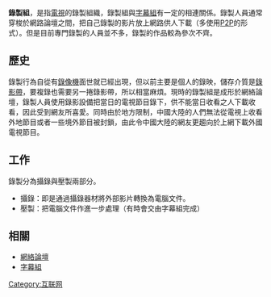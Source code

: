 {{unreferenced|time=2014-01-18T05:21:29+00:00}}
{{noteTA
|1=zh-hans:视频;zh-hant:影片;zh-tw:影片;zh-hk:影片;zh-mo:影片;
|2=zh-hans:网民;zh-hant:網民;zh-tw:網友;zh-hk:網民;zh-mo:網民;
}}'''錄製組'''，是指[[電視|電視]]的錄製組織，錄製組與[[字幕組|字幕組]]有一定的相連關係。錄製人員通常穿梭於網路論壇之間，把自己錄製的影片放上網路供人下載（多使用[[P2P|P2P]]的形式）。但是目前專門錄製的人員並不多，錄製的作品較為參次不齊。

== 歷史 ==
錄製行為自從有[[錄像機|錄像機]]面世就已經出現，但以前主要是個人的錄映，儲存介質是[[錄影帶|錄影帶]]，要複錄也需要另一捲錄影帶，所以相當麻煩。現時的錄製組是成形於網絡論壇，錄製人員使用錄影設備把當日的電視節目錄下，供不能當日收看之人下載收看，因此受到網友所喜愛。同時由於地方限制，中國大陸的人們無法從電視上收看外地節目或者一些境外節目被封鎖，由此令中國大陸的網友更趨向於上網下載外國電視節目。

== 工作 ==
錄製分為攝錄與壓製兩部分。
* 攝錄：即是通過攝錄器材將外部影片轉換為電腦文件。
* 壓製：把電腦文件作進一步處理（有時會交由字幕組完成）

== 相關 ==
* [[網絡論壇|網絡論壇]]
* [[字幕組|字幕組]]

[[Category:互联网|Category:互联网]]